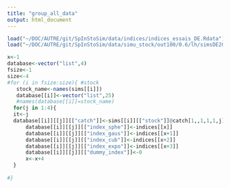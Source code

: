 ```yaml
---
title: "group_all_data"
output: html_document
---
```

```r
load("~/DOC/AUTRE/git/SpInStoSim/data/indices/indices_essais_DE.Rdata")
load("~/DOC/AUTRE/git/SpInStoSim/data/simu_stock/out100/0.6/lh/simsDE202010091026.RData")
```

```r
x<-1
database<-vector("list",4)
fsize<-1
size<-4
#for (i in fsize:size){ #stock
   stock_name<-names(sims[[i]])
   database[[i]]<-vector("list",25)
   #names(database[[i]]=stock_name)
  for(j in 1:4){
  it<-j
  database[[i]][[j]][["catch"]]<-sims[[i]][["stock"]]@catch[1,,1,1,1,j]
      database[[i]][[j]][["index_sphe"]]<-indices[[x]]
      database[[i]][[j]][["index_gaus"]]<-indices[[x+1]]
      database[[i]][[j]][["index_cub"]]<-indices[[x+2]]
      database[[i]][[j]][["index_expo"]]<-indices[[x+3]]
      database[[i]][[j]][["dummy_index"]]<-0
      x<-x+4
  }
  
#}
```

